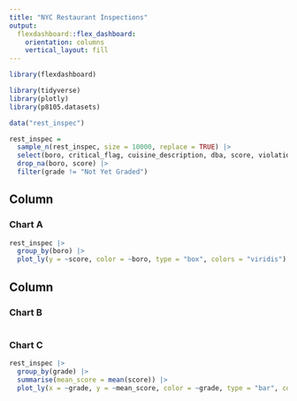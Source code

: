 ```yaml
---
title: "NYC Restaurant Inspections"
output: 
  flexdashboard::flex_dashboard:
    orientation: columns
    vertical_layout: fill
---
```


```r
library(flexdashboard)

library(tidyverse)
library(plotly)
library(p8105.datasets)

data("rest_inspec")

rest_inspec =
  sample_n(rest_inspec, size = 10000, replace = TRUE) |> 
  select(boro, critical_flag, cuisine_description, dba, score, violation_code, zipcode, grade) |> 
  drop_na(boro, score) |> 
  filter(grade != "Not Yet Graded")
```

Column {data-width=650}
-----------------------------------------------------------------------

### Chart A

```r
rest_inspec |> 
  group_by(boro) |>
  plot_ly(y = ~score, color = ~boro, type = "box", colors = "viridis")
```

Column {data-width=350}
-----------------------------------------------------------------------

### Chart B

```r

```

### Chart C

```r
rest_inspec |> 
  group_by(grade) |>
  summarise(mean_score = mean(score)) |> 
  plot_ly(x = ~grade, y = ~mean_score, color = ~grade, type = "bar", colors = "viridis")
```

